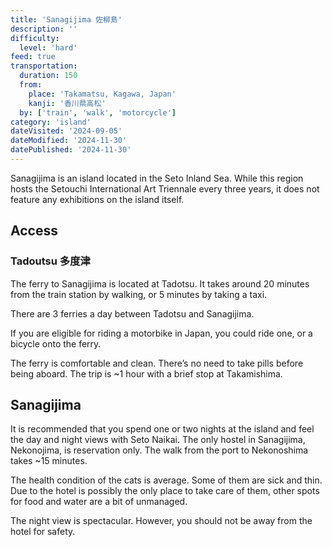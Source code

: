 ```yaml
---
title: 'Sanagijima 佐柳島'
description: ''
difficulty:
  level: 'hard'
feed: true
transportation:
  duration: 150
  from:
    place: 'Takamatsu, Kagawa, Japan'
    kanji: '香川県高松'
  by: ['train', 'walk', 'motorcycle']
category: 'island'
dateVisited: '2024-09-05'
dateModified: '2024-11-30'
datePublished: '2024-11-30'
---
```



Sanagijima is an island located in the Seto Inland Sea. While this region hosts the Setouchi International Art Triennale every three years, it does not feature any exhibitions on the island itself.

<Abstract frontmatter={frontmatter} />

## Access

### Tadoutsu 多度津

The ferry to Sanagijima is located at Tadotsu. It takes around 20 minutes from the train station by walking, or 5 minutes by taking a taxi.

There are 3 ferries a day between Tadotsu and Sanagijima.

If you are eligible for riding a motorbike in Japan, you could ride one, or a bicycle onto the ferry.

The ferry is comfortable and clean. There’s no need to take pills before being aboard. The trip is ~1 hour with a brief stop at Takamishima.

## Sanagijima

It is recommended that you spend one or two nights at the island and feel the day and night views with Seto Naikai. The only hostel in Sanagijima, Nekonojima, is reservation only. The walk from the port to Nekonoshima takes ~15 minutes.

The health condition of the cats is average. Some of them are sick and thin. Due to the hotel is possibly the only place to take care of them, other spots for food and water are a bit of unmanaged.

The night view is spectacular. However, you should not be away from the hotel for safety.
